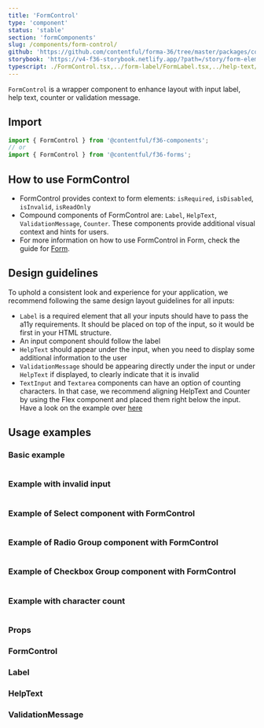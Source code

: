 ```yaml
---
title: 'FormControl'
type: 'component'
status: 'stable'
section: 'formComponents'
slug: /components/form-control/
github: 'https://github.com/contentful/forma-36/tree/master/packages/components/forms/src/FormControl'
storybook: 'https://v4-f36-storybook.netlify.app/?path=/story/form-elements-form-control--basic'
typescript: ./FormControl.tsx,../form-label/FormLabel.tsx,../help-text/HelpText.tsx,../validation-message/ValidationMessage.tsx
---
```


`FormControl` is a wrapper component to enhance layout with input label, help text, counter or validation message.

## Import

```js static=true
import { FormControl } from '@contentful/f36-components';
// or
import { FormControl } from '@contentful/f36-forms';
```

## How to use FormControl

- FormControl provides context to form elements: `isRequired`, `isDisabled`, `isInvalid`, `isReadOnly`
- Compound components of FormControl are: `Label`, `HelpText`, `ValidationMessage`, `Counter`. These components provide additional visual context and hints for users.
- For more information on how to use FormControl in Form, check the guide for [Form](/components/form).

## Design guidelines

To uphold a consistent look and experience for your application, we recommend following the same design layout guidelines for all inputs:

- `Label` is a required element that all your inputs should have to pass the a11y requirements. It should be placed on top of the input, so it would be first in your HTML structure.
- An input component should follow the label
- `HelpText` should appear under the input, when you need to display some additional information to the user
- `ValidationMessage` should be appearing directly under the input or under `HelpText` if displayed, to clearly indicate that it is invalid
- `TextInput` and `Textarea` components can have an option of counting characters. In that case, we recommend aligning HelpText and Counter by using the Flex component and placed them right below the input. Have a look on the example over [here](#example-with-character-count)

## Usage examples

### Basic example

```jsx file=../../examples/FormControlExample.tsx

```

### Example with invalid input

```jsx file=../../examples/FormControlInvalidExample.tsx

```

### Example of Select component with FormControl

```jsx file=../../examples/FormControlSelectExample.tsx

```

### Example of Radio Group component with FormControl

```jsx file=../../examples/FormControlRadioGroupExample.tsx

```

### Example of Checkbox Group component with FormControl

```jsx file=../../examples/FormControlCheckboxGroupExample.tsx

```

### Example with character count

```jsx file=../../examples/FormControlCharacterCountExample.tsx

```

### Props


### FormControl

<Props of="FormControl" />

### Label

<Props of="FormLabel" />

### HelpText

<Props of="HelpText" />

### ValidationMessage

<Props of="ValidationMessage" />
